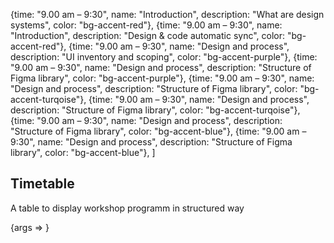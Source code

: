 


<Meta title="Components/Timetable" />

  {time: "9.00 am – 9:30", name: "Introduction", description: "What are design systems", color: "bg-accent-red"},
  {time: "9.00 am – 9:30", name: "Introduction", description: "Design & code automatic sync", color: "bg-accent-red"},
  {time: "9.00 am – 9:30", name: "Design and process", description: "UI inventory and scoping", color: "bg-accent-purple"},
  {time: "9.00 am – 9:30", name: "Design and process", description: "Structure of Figma library", color: "bg-accent-purple"},
  {time: "9.00 am – 9:30", name: "Design and process", description: "Structure of Figma library", color: "bg-accent-turqoise"},
  {time: "9.00 am – 9:30", name: "Design and process", description: "Structure of Figma library", color: "bg-accent-turqoise"},
  {time: "9.00 am – 9:30", name: "Design and process", description: "Structure of Figma library", color: "bg-accent-blue"},
  {time: "9.00 am – 9:30", name: "Design and process", description: "Structure of Figma library", color: "bg-accent-blue"},
]


## Timetable

A table to display workshop programm in structured way

<Canvas>
  <Story name="Default" args={{header: "Day 1"}}>
    {args => <Timetable data={data} {...args}/>}
  </Story>
</Canvas>

<ArgsTable of={Timetable} />
